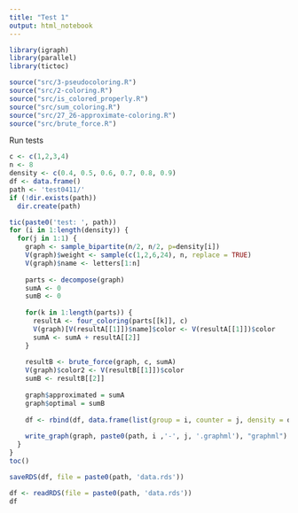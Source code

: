 ```yaml
---
title: "Test 1"
output: html_notebook
---
```


```r
library(igraph)
library(parallel)
library(tictoc)

source("src/3-pseudocoloring.R")
source("src/2-coloring.R")
source("src/is_colored_properly.R")
source("src/sum_coloring.R")
source("src/27_26-approximate-coloring.R")
source("src/brute_force.R")
```

Run tests

```r
c <- c(1,2,3,4)
n <- 8
density <- c(0.4, 0.5, 0.6, 0.7, 0.8, 0.9)
df <- data.frame()
path <- 'test0411/'
if (!dir.exists(path))
  dir.create(path)

tic(paste0('test: ', path))
for (i in 1:length(density)) {
  for(j in 1:1) {
    graph <- sample_bipartite(n/2, n/2, p=density[i])
    V(graph)$weight <- sample(c(1,2,6,24), n, replace = TRUE)
    V(graph)$name <- letters[1:n]
    
    parts <- decompose(graph)
    sumA <- 0
    sumB <- 0
    
    for(k in 1:length(parts)) {
      resultA <- four_coloring(parts[[k]], c)
      V(graph)[V(resultA[[1]])$name]$color <- V(resultA[[1]])$color
      sumA <- sumA + resultA[[2]]
    }
    
    resultB <- brute_force(graph, c, sumA)
    V(graph)$color2 <- V(resultB[[1]])$color
    sumB <- resultB[[2]]
    
    graph$approximated = sumA
    graph$optimal = sumB
    
    df <- rbind(df, data.frame(list(group = i, counter = j, density = density[i], approximated = sumA, optimal = sumB, ratio = sumA / sumB)))
    
    write_graph(graph, paste0(path, i ,'-', j, '.graphml'), "graphml")
  }
}
toc()

saveRDS(df, file = paste0(path, 'data.rds'))
```

```r
df <- readRDS(file = paste0(path, 'data.rds'))
df
```

